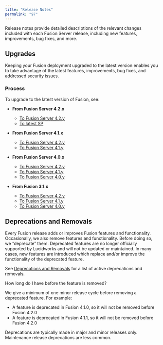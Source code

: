 ```yaml
---
title: "Release Notes"
permalink: "97"
---
```


Release notes provide detailed descriptions of the relevant changes included with each Fusion Server release, including new features, improvements, bug fixes, and more.

## Upgrades

Keeping your Fusion deployment upgraded to the latest version enables you to take advantage of the latest features, improvements, bug fixes, and addressed security issues.

### Process

To upgrade to the latest version of Fusion, see:

* **From Fusion Server 4.2.x**

  + [To Fusion Server 4.2.y](/how-to/710/upgrade-fusion-server-4-2-x-to-4-2-y)
  + [To latest SP](/how-to/7r0098/upgrade-fusion-server-4-2-6-to-latest-sp)
* **From Fusion Server 4.1.x**

  + [To Fusion Server 4.2.y](/how-to/706/upgrade-fusion-server-4-1-x-to-4-2-y)
  + [To Fusion Server 4.1.y](/how-to/821/upgrade-fusion-server-4-1-x-to-4-1-y)
* **From Fusion Server 4.0.x**

  + [To Fusion Server 4.2.y](/how-to/701/upgrade-fusion-server-4-0-x-to-4-2-y)
  + [To Fusion Server 4.1.y](/how-to/839/upgrade-fusion-server-4-0-x-to-4-1-y)
  + [To Fusion Server 4.0.y](/how-to/627/upgrade-fusion-server-4-0-x-to-4-0-y)
* **From Fusion 3.1.x**

  + [To Fusion Server 4.2.y](/how-to/827/upgrade-fusion-server-3-1-x-to-4-2-y)
  + [To Fusion Server 4.1.y](/how-to/707/upgrade-fusion-server-3-1-x-to-4-1-y)
  + [To Fusion Server 4.0.y](/how-to/922/upgrade-fusion-3-1-x-to-4-0-y)

## Deprecations and Removals

Every Fusion release adds or improves Fusion features and functionality. Occasionally, we also remove features and functionality. Before doing so, we “deprecate” them. Deprecated features are no longer officially supported by Lucidworks and will not be updated or maintained. In many cases, new features are introduced which replace and/or improve the functionality of the deprecated feature.

See [Deprecations and Removals](/fusion-server/4.2/8855/deprecations-and-removals) for a list of active deprecations and removals.

How long do I have before the feature is removed?

We give a minimum of one minor release cycle before removing a deprecated feature. For example:

* A feature is deprecated in Fusion 4.1.0, so it will not be removed before Fusion 4.2.0
* A feature is deprecated in Fusion 4.1.1, so it will not be removed before Fusion 4.2.0

<Note>
Deprecations are typically made in major and minor releases only. Maintenance release deprecations are less common.
</Note>

